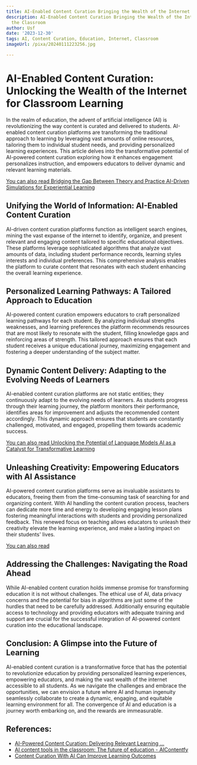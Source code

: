```yaml
---
title: AI-Enabled Content Curation Bringing the Wealth of the Internet into the Classroom
description: AI-Enabled Content Curation Bringing the Wealth of the Internet into
  the Classroom
author: Usf
date: '2023-12-30'
tags: AI, Content Curation, Education, Internet, Classroom
imageUrl: /pixa/20240111223256.jpg

---
```

# AI-Enabled  Content Curation: Unlocking the Wealth of the Internet for Classroom Learning

In the  realm of education, the advent of  artificial intelligence  (AI) is revolutionizing the way content is curated and delivered to students. AI-enabled content curation platforms are transforming the traditional approach to learning by leveraging vast amounts of online resources, tailoring them to individual student needs, and providing  personalized learning experiences.  This article delves into the  transformative potential of AI-powered content curation exploring how it  enhances engagement  personalizes instruction, and empowers educators to deliver  dynamic and relevant learning materials.

[You can also read Bridging the Gap Between  Theory and Practice AI-Driven Simulations for Experiential Learning](Bridging%20the%20Gap%20Between%20Theory%20and%20Practice%20AI-Driven%20Simulations%20for%20Experiential%20Learning)


## Unifying the World of Information: AI-Enabled Content  Curation

AI-driven content  curation platforms function as intelligent search engines,  mining the vast expanse of the internet to identify, organize, and present relevant and engaging content tailored to specific educational  objectives. These platforms leverage sophisticated algorithms  that analyze vast amounts of data, including student performance  records, learning  styles interests and individual preferences. This comprehensive analysis enables the platform to curate content that resonates with each  student enhancing the overall learning experience.

## Personalized Learning Pathways: A  Tailored Approach to Education

AI-powered  content  curation empowers educators to craft personalized learning pathways for each student. By analyzing individual strengths weaknesses, and learning preferences the platform recommends resources that are most likely to resonate with the student, filling knowledge gaps and reinforcing areas of strength.  This tailored approach ensures that each student receives a unique educational journey, maximizing engagement and fostering a deeper understanding of the  subject  matter.

## Dynamic Content Delivery: Adapting  to the  Evolving Needs of Learners

AI-enabled content curation platforms are not static entities; they continuously adapt to the evolving needs of learners. As students progress through their  learning journey, the platform monitors their performance, identifies areas for improvement and adjusts the recommended content accordingly. This dynamic approach ensures that students are constantly challenged, motivated, and  engaged, propelling them towards academic  success.

[You can also read Unlocking the Potential  of Language Models AI as a Catalyst for Transformative Learning](Unlocking%20the%20Potential%20of%20Language%20Models%20AI%20as%20a%20Catalyst%20for%20Transformative%20Learning)


## Unleashing  Creativity:  Empowering Educators with AI  Assistance

AI-powered content curation platforms serve as invaluable assistants to educators, freeing them from  the time-consuming task of  searching for and organizing content. With AI  handling  the content curation process, teachers can dedicate  more time  and energy to developing engaging lesson plans fostering meaningful interactions with students and providing personalized feedback. This renewed focus on teaching allows educators to unleash their creativity elevate the learning experience, and make a lasting  impact on  their students' lives.

[You  can  also read ]()


## Addressing  the Challenges:  Navigating the Road Ahead

While AI-enabled content curation holds immense promise for transforming education it is not without challenges. The ethical use of AI,  data privacy concerns and the potential for bias in algorithms  are just some of the hurdles  that need to be carefully addressed. Additionally ensuring  equitable access to technology and providing educators with adequate training and support are crucial for the successful integration of AI-powered content curation into  the educational landscape.

##  Conclusion: A Glimpse into the Future of Learning

AI-enabled content curation is a transformative force that has the  potential to revolutionize education by providing personalized  learning experiences,  empowering educators, and making the vast wealth of the internet accessible to all students. As we navigate the challenges and embrace the  opportunities, we can envision a future where AI  and human ingenuity seamlessly collaborate to create a dynamic, engaging, and equitable learning environment for all. The convergence of AI and education is a  journey worth embarking on, and the rewards are immeasurable.

## References:
- [AI-Powered Content Curation: Delivering Relevant Learning ...](https://www.linkedin.com/pulse/ai-powered-content-curation-delivering-relevant-sandhya--shiwc?trk=article-ssr-frontend-pulse_more-articles_related-content-card)
- [AI content tools in the classroom: The future of education - AIContentfy](https://aicontentfy.com/en/blog/ai-content-tools-in-classroom-future-of-education)
- [Content Curation With AI Can Improve Learning Outcomes](https://dataconomy.com/2022/07/14/content-curation-with-ai-education/)

